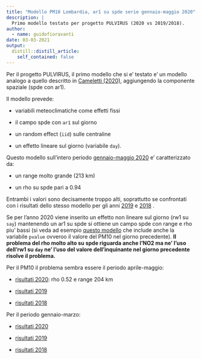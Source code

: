 ```yaml
---
title: "Modello PM10 Lombardia, ar1 su spde serie gennaio-maggio 2020"
description: |
  Primo modello testato per progetto PULVIRUS (2020 vs 2019/2018).
author:
  - name: guidofioravanti
date: 03-03-2021
output:
  distill::distill_article:
    self_contained: false
---
```


Per il progetto PULVIRUS, il primo modello che si e' testato e' un modello analogo a quello descritto in [Cameletti (2020)](https://www.ncbi.nlm.nih.gov/pmc/articles/PMC7365121/), aggiungendo la componente spaziale (spde con ar1).

Il modello prevede:

- variabili meteoclimatiche come effetti fissi

- il campo spde con `ar1` sul giorno

- un random effect (`iid`) sulle centraline

- un effetto lineare sul giorno (variabile `day`).


Questo modello sull'intero periodo [gennaio-maggio 2020](./2020/analisi-covariate.html) e' caratterizzato da:

- un range molto grande (213 km)

- un rho su spde pari a 0.94

Entrambi i valori sono decisamente troppo alti, soprattutto se confrontati con i risultati dello stesso modello per gli anni [2019](./2019/analisi-covariate.html) e [2018](./2018/analisi-covariate.html) .

Se per l'anno 2020 viene inserito un effetto non lineare sul giorno (rw1 su `say`) mantenendo un ar1 su spde si ottiene un campo spde con range e rho piu' bassi (si veda ad esempio [questo modello](https://progettopulvirus.github.io/pulvinla/posts/2021-03-03-pm10-lombardia-modello-con-pvalue-ar1-su-spde-rw1-su-day-e-stationeucode/)  che include anche la variabile `pvalue` ovveroo il valore del PM10 nel giorno precedente). **Il problema del rho molto alto su spde riguarda anche l'NO2 ma ne' l'uso dell'rw1 su `day` ne' l'uso del valore dell'inquinante nel giorno precedente risolve il problema.**   

Per il PM10 il problema sembra essere il periodo aprile-maggio:

- [risultati 2020](./aprile_maggio_2020/analisi-covariate.html): rho 0.52 e range 204 km 

- [risultati 2019](./aprile_maggio_2019)

- [risultati 2018](./aprile_maggio_2018) 


Per il periodo gennaio-marzo:

- [risultati 2020](gennaio_marzo_2020)

- [risultati 2019](gennaio_marzo_2019)

- [risultati 2018](gennaio_marzo_2018)



